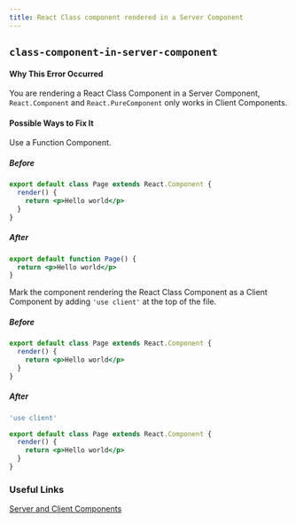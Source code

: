 ```yaml
---
title: React Class component rendered in a Server Component
---
```


## `class-component-in-server-component`

#### Why This Error Occurred

You are rendering a React Class Component in a Server Component, `React.Component` and `React.PureComponent` only works in Client Components.

#### Possible Ways to Fix It

Use a Function Component.

##### Before

```jsx
export default class Page extends React.Component {
  render() {
    return <p>Hello world</p>
  }
}
```

##### After

```jsx
export default function Page() {
  return <p>Hello world</p>
}
```

Mark the component rendering the React Class Component as a Client Component by adding `'use client'` at the top of the file.

##### Before

```jsx
export default class Page extends React.Component {
  render() {
    return <p>Hello world</p>
  }
}
```

##### After

```jsx
'use client'

export default class Page extends React.Component {
  render() {
    return <p>Hello world</p>
  }
}
```

### Useful Links

[Server and Client Components](https://beta.nextjs.org/docs/rendering/server-and-client-components)
